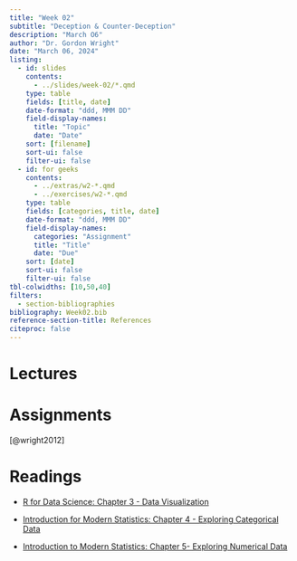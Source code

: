 ```yaml
---
title: "Week 02"
subtitle: "Deception & Counter-Deception"
description: "March O6"
author: "Dr. Gordon Wright"
date: "March 06, 2024"
listing:
  - id: slides
    contents:
      - ../slides/week-02/*.qmd
    type: table
    fields: [title, date]
    date-format: "ddd, MMM DD"
    field-display-names:
      title: "Topic"
      date: "Date"
    sort: [filename]
    sort-ui: false
    filter-ui: false
  - id: for geeks
    contents:
      - ../extras/w2-*.qmd
      - ../exercises/w2-*.qmd
    type: table
    fields: [categories, title, date]
    date-format: "ddd, MMM DD"
    field-display-names:
      categories: "Assignment"
      title: "Title"
      date: "Due"
    sort: [date]
    sort-ui: false
    filter-ui: false
tbl-colwidths: [10,50,40]
filters:
  - section-bibliographies
bibliography: Week02.bib
reference-section-title: References
citeproc: false
---
```


# Lectures

::: {#slides}
:::

# Assignments

[@wright2012]

::: {#assignments}
:::

# Readings

-   [R for Data Science: Chapter 3 - Data
    Visualization](https://r4ds.had.co.nz/data-visualisation.html)

-   [Introduction for Modern Statistics: Chapter 4 - Exploring
    Categorical
    Data](https://openintro-ims.netlify.app/explore-categorical.html)

-   [Introduction to Modern Statistics: Chapter 5- Exploring Numerical
    Data](https://openintro-ims.netlify.app/explore-numerical.html)

